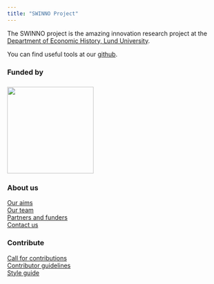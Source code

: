 ```yaml
---
title: "SWINNO Project"    
---
```


The SWINNO project is the amazing innovation research project at the [Department of Economic History, Lund University](https://ehl.lu.se/ekonomisk-historia).

You can find useful tools at our [github](https://github.com/orgs/swinnoproject).



::: {.footer-text}
::: {.footer-container}
::: {.footer-block}
::: grid


::: {.g-col-12 .g-col-md-2}
:::
::: {.g-col-12 .g-col-md-3}
### Funded by
[![](https://www.vinnova.se/static/build/images/vinnova-complete-green.svg){fig-align="left" width="200px" style="margin-top: 0.5rem"}](https://www.vinnova.se)
:::
::: {.g-col-12 .g-col-md-3}
### About us
[Our aims](about.qmd)\
[Our team](team.qmd)\
[Partners and funders](swinno-partners.qmd)\
[Contact us](contact.qmd)
:::
::: {.g-col-12 .g-col-md-3}
### Contribute
[Call for contributions](/contributor-docs/call-for-contributions.qmd)\
[Contributor guidelines](/contributor-docs/contributor-guidelines.qmd)\
[Style guide](/contributor-docs/style-guide.qmd)
:::



:::
:::
:::
:::
